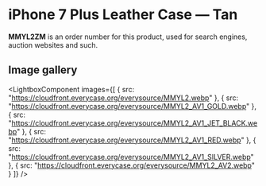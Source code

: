 
# iPhone 7 Plus Leather Case — Tan

<Callout type='info' emoji='👉🏻'>**MMYL2ZM** is an order number for this product, used for search engines, auction websites and such.</Callout>

## Image gallery

<LightboxComponent
    images={[
      {
        src: "https://cloudfront.everycase.org/everysource/MMYL2.webp"
      },
      {
        src: "https://cloudfront.everycase.org/everysource/MMYL2_AV1_GOLD.webp"
      },
      {
        src: "https://cloudfront.everycase.org/everysource/MMYL2_AV1_JET_BLACK.webp"
      },
      {
        src: "https://cloudfront.everycase.org/everysource/MMYL2_AV1_RED.webp"
      },
      {
        src: "https://cloudfront.everycase.org/everysource/MMYL2_AV1_SILVER.webp"
      },
      {
        src: "https://cloudfront.everycase.org/everysource/MMYL2_AV2.webp"
      }
    ]}
  />
